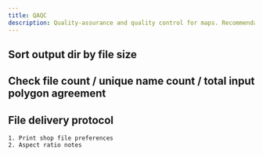 ```yaml
---
title: QAQC
description: Quality-assurance and quality control for maps. Recommendations for final review before sharing with partners and/or end-users.
---
```

## Sort output dir by file size
## Check file count / unique name count / total input polygon agreement

## File delivery protocol
    1. Print shop file preferences
    2. Aspect ratio notes
